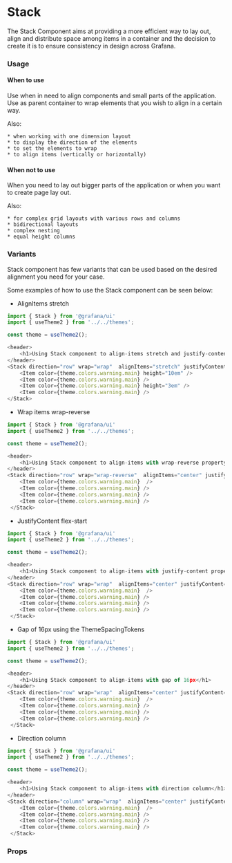 
<Meta title="MDX|Stack" component={Stack} />

# Stack

The Stack Component aims at providing a more efficient way to lay out, align and distribute space among items in a container and
the decision to create it is to ensure consistency in design across Grafana.

### Usage

#### When to use

Use when in need to align components and small parts of the application. Use as parent container to wrap elements that you wish to align in a certain way.

Also:

    * when working with one dimension layout
    * to display the direction of the elements
    * to set the elements to wrap
    * to align items (vertically or horizontally)

#### When not to use

When you need to lay out bigger parts of the application or when you want to create page lay out.

Also:

    * for complex grid layouts with various rows and columns
    * bidirectional layouts
    * complex nesting
    * equal height columns

### Variants

Stack component has few variants that can be used based on the desired alignment you need for your case.

Some examples of how to use the Stack component can be seen below:

- AlignItems stretch

```ts
import { Stack } from '@grafana/ui'
import { useTheme2 } from '../../themes';

const theme = useTheme2();

<header>
    <h1>Using Stack component to align-items stretch and justify-content to be center</h1>
</header>
<Stack direction="row" wrap="wrap"  alignItems="stretch" justifyContent="center" gap={2}>
    <Item color={theme.colors.warning.main} height="10em" />
    <Item color={theme.colors.warning.main} />
    <Item color={theme.colors.warning.main} height="3em" />
    <Item color={theme.colors.warning.main} />
</Stack>
```

- Wrap items wrap-reverse

```ts
import { Stack } from '@grafana/ui'
import { useTheme2 } from '../../themes';

const theme = useTheme2();

<header>
    <h1>Using Stack component to align-items with wrap-reverse property</h1>
</header>
<Stack direction="row" wrap="wrap-reverse"  alignItems="center" justifyContent="center" gap={4}>
    <Item color={theme.colors.warning.main}  />
    <Item color={theme.colors.warning.main} />
    <Item color={theme.colors.warning.main} />
    <Item color={theme.colors.warning.main} />
 </Stack>
```

- JustifyContent flex-start

```ts
import { Stack } from '@grafana/ui'
import { useTheme2 } from '../../themes';

const theme = useTheme2();

<header>
    <h1>Using Stack component to align-items with justify-content property</h1>
</header>
<Stack direction="row" wrap="wrap"  alignItems="center" justifyContent="flex-start" gap={2}>
    <Item color={theme.colors.warning.main}  />
    <Item color={theme.colors.warning.main} />
    <Item color={theme.colors.warning.main} />
    <Item color={theme.colors.warning.main} />
 </Stack>
```

- Gap of 16px using the ThemeSpacingTokens

```ts
import { Stack } from '@grafana/ui'
import { useTheme2 } from '../../themes';

const theme = useTheme2();

<header>
    <h1>Using Stack component to align-items with gap of 16px</h1>
</header>
<Stack direction="row" wrap="wrap"  alignItems="center" justifyContent="center" gap={2}>
    <Item color={theme.colors.warning.main}  />
    <Item color={theme.colors.warning.main} />
    <Item color={theme.colors.warning.main} />
    <Item color={theme.colors.warning.main} />
 </Stack>
```

- Direction column

```ts
import { Stack } from '@grafana/ui'
import { useTheme2 } from '../../themes';

const theme = useTheme2();

<header>
    <h1>Using Stack component to align-items with direction column</h1>
</header>
<Stack direction="column" wrap="wrap"  alignItems="center" justifyContent="center" gap={2}>
    <Item color={theme.colors.warning.main}  />
    <Item color={theme.colors.warning.main} />
    <Item color={theme.colors.warning.main} />
    <Item color={theme.colors.warning.main} />
 </Stack>
```

### Props

<ArgTypes of={Stack} />
